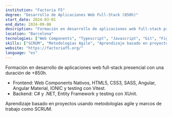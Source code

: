 ```yaml
---
institution: "Factoria F5"
degree: "Desarrollo de Aplicaciones Web Full-Stack (850h)"
start_date: 2024-03-01
end_date: 2024-09-06
description: "Formación en desarrollo de aplicaciones web full-stack presencial con una duración de +850h."
location: "Barcelona"
tecnologies: ["Web Components", "Typescript", "Javascript", "Git", "Figma", "HTML5", "CSS3", "SASS", "Angular", "Angular Material", "IONIC", "Vitest", "C#", ".NET", "Entity Framework", "XUnit", "Notion", "Trello", "ASP.NET"]
skills: ["SCRUM", "Metodologías Agile", "Aprendizaje basado en proyectos", "Desarrollo Frontend", "Desarrollo Backend", "Pruebas Unitarias", "Prototipado", "Diseño UX/UI", "Scrum Master"]
website: "https://factoriaf5.org/"
language: "es"
---
```


Formación en desarrollo de aplicaciones web full-stack presencial con una duración de +850h.

- Frontend: Web Components Nativos, HTML5, CSS3, SASS, Angular, Angular Material, IONIC y testing con Vitest.
- Backend: C# y .NET, Entity Framework y testing con XUnit.

Aprendizaje basado en proyectos usando metodologías agile y marcos de trabajo como SCRUM.